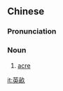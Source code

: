 ==Chinese==
{{zh-forms}}

===Pronunciation===
{{zh-pron
|m=yīngmǔ
|c=jing1 mau5
|mn=eng-bó͘
|cat=n
}}

===Noun===
{{zh-noun}}

# [[acre]] {{gloss|unit of surface area}}

{{zh-cat|Units of measure}}

[[it:英畝]]